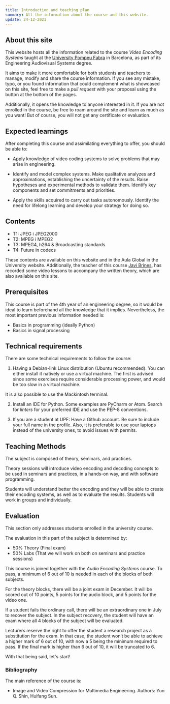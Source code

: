 ```yaml
---
title: Introduction and teaching plan
summary: All the information about the course and this website.
update: 24-12-2021
---
```


## About this site

This website hosts all the information related to the course _Video Encoding Systems_ taught at the
[University Pompeu Fabra](https://www.upf.edu/) in Barcelona, as part of its Engineering Audiovisual
Systems degree.

It aims to make it more comfortable for both students and teachers to manage, modify and share the
course information. If you see any mistake, typo, or you found information that could complement
what is showcased on this site, feel free to make a _pull request_ with your proposal using the
button at the bottom of the pages.

Additionally, it opens the knowledge to anyone interested in it. If you are not enrolled in the
course, be free to roam around the site and learn as much as you want! But of course, you will not
get any certificate or evaluation.

## Expected learnings

After completing this course and assimilating everything to offer, you should be able to:

- Apply knowledge of video coding systems to solve problems that may arise in engineering.

- Identify and model complex systems. Make qualitative analyzes and approximations, establishing the
  uncertainty of the results. Raise hypotheses and experimental methods to validate them. Identify
  key components and set commitments and priorities.

- Apply the skills acquired to carry out tasks autonomously. Identify the need for lifelong learning
  and develop your strategy for doing so.

## Contents

- T1: JPEG i JPEG2000
- T2: MPEG i MPEG2
- T3: MPEG4, h264 & Broadcasting standards
- T4: Future in codecs

These contents are available on this website and in the Aula Global in the University website.
Additionally, the teacher of this course
[Javi Brines](https://www.linkedin.com/in/javi-brines-cto/), has recorded some video lessons to
accompany the written theory, which are also available on this site.

## Prerequisites

This course is part of the 4th year of an engineering degree, so it would be ideal to learn
beforehand all the knowledge that it implies. Nevertheless, the most important previous information
needed is:

- Basics in programming (ideally Python)
- Basics in signal processing

## Technical requirements

There are some technical requirements to follow the course:

1. Having a Debian-link Linux distribution (Ubuntu recommended). You can either install it natively
   or use a virtual machine. The first is advised since some exercises require considerable
   processing power, and would be too slow in a virtual machine.

It is also possible to use the Mackintosh terminal.

2. Install an IDE for Python. Some examples are PyCharm or Atom. Search for _linters_ for your
   preferred IDE and use the PEP-8 conventions.

3. If you are a student at UPF: Have a Github account. Be sure to include your full name in the
   profile. Also, it is preferable to use your laptops instead of the university ones, to avoid
   issues with permits.

## Teaching Methods

The subject is composed of theory, seminars, and practices.

Theory sessions will introduce video encoding and decoding concepts to be used in seminars and
practices, in a hands-on way, and with software programming.

Students will understand better the encoding and they will be able to create their encoding systems,
as well as to evaluate the results. Students will work in groups and individually.

## Evaluation

This section only addresses students enrolled in the university course.

The evaluation in this part of the subject is determined by:

- 50% Theory (Final exam)
- 50% Labs (That we will work on both on seminars and practice sessions)

This course is joined together with the _Audio Encoding Systems_ course. To pass, a minimum of 6 out
of 10 is needed in each of the blocks of both subjects.

For the theory blocks, there will be a joint exam in December. It will be scored out of 10 points, 5
points for the audio block, and 5 points for the video one.

If a student fails the ordinary call, there will be an extraordinary one in July to recover the
subject. In the subject recovery, the student will have an exam where all 4 blocks of the subject
will be evaluated.

Lecturers reserve the right to offer the student a research project as a substitution for the exam.
In that case, the student won’t be able to achieve a higher mark of 6 out of 10, with now a 5 being
the mínimum required to pass. If the final mark is higher than 6 out of 10, it will be truncated
to 6.

With that being said, let's start!

### Bibliography

The main reference of the course is:

- Image and Video Compression for Multimedia Engineering. Authors: Yun Q. Shin, Huifang Sun.
